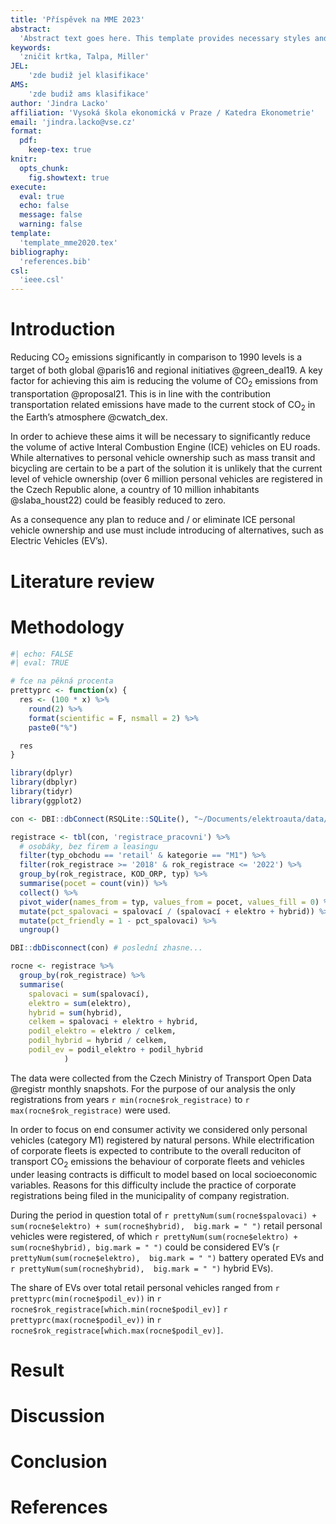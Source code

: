```yaml
---
title: 'Příspěvek na MME 2023'
abstract: 
  'Abstract text goes here. This template provides necessary styles and examples to produce valid paper for the international conference on Mathematical Methods in Economics organized by Czech Society for Operations Research and collaborating institutions. The submitted paper cannot be longer than six pages including results, figures and references.'
keywords: 
  'zničit krtka, Talpa, Miller'
JEL:
    'zde budiž jel klasifikace'
AMS:
    'zde budiž ams klasifikace'
author: 'Jindra Lacko'
affiliation: 'Vysoká škola ekonomická v Praze / Katedra Ekonometrie'
email: 'jindra.lacko@vse.cz'
format: 
  pdf:
    keep-tex: true
knitr:
  opts_chunk: 
    fig.showtext: true
execute: 
  eval: true
  echo: false
  message: false
  warning: false
template:
  'template_mme2020.tex'
bibliography:
  'references.bib'
csl: 
  'ieee.csl'
---
```


# Introduction

Reducing CO~2~ emissions significantly in comparison to 1990 levels is a target of both global @paris16  and regional initiatives @green_deal19. A key factor for achieving this aim is reducing the volume of CO~2~ emissions from transportation @proposal21. This is in line with the contribution transportation related emissions have made to the current stock of CO~2~ in the Earth's atmosphere @cwatch_dex.

In order to achieve these aims it will be necessary to significantly reduce the volume of active Interal Combustion Engine (ICE) vehicles on EU roads. While alternatives to personal vehicle ownership such as mass transit and bicycling are certain to be a part of the solution it is unlikely that the current level of vehicle ownership (over 6 million personal vehicles are registered in the Czech Republic alone, a country of 10 million inhabitants @slaba_houst22) could be feasibly reduced to zero.

As a consequence any plan to reduce and / or eliminate ICE personal vehicle ownership and use must include introducing of alternatives, such as Electric Vehicles (EV's).

# Literature review 

# Methodology

```r
#| echo: FALSE
#| eval: TRUE

# fce na pěkná procenta
prettyprc <- function(x) {
  res <- (100 * x) %>%
    round(2) %>%
    format(scientific = F, nsmall = 2) %>%
    paste0("%")

  res
}

library(dplyr)
library(dbplyr)
library(tidyr)
library(ggplot2)

con <- DBI::dbConnect(RSQLite::SQLite(), "~/Documents/elektroauta/data/auta.sqlite") # připojit databázi

registrace <- tbl(con, 'registrace_pracovni') %>% 
  # osobáky, bez firem a leasingu
  filter(typ_obchodu == 'retail' & kategorie == "M1") %>% 
  filter(rok_registrace >= '2018' & rok_registrace <= '2022') %>% 
  group_by(rok_registrace, KOD_ORP, typ) %>% 
  summarise(pocet = count(vin)) %>% 
  collect() %>% 
  pivot_wider(names_from = typ, values_from = pocet, values_fill = 0) %>% 
  mutate(pct_spalovaci = spalovací / (spalovací + elektro + hybrid)) %>% 
  mutate(pct_friendly = 1 - pct_spalovaci) %>% 
  ungroup()

DBI::dbDisconnect(con) # poslední zhasne...

rocne <- registrace %>% 
  group_by(rok_registrace) %>% 
  summarise(
    spalovaci = sum(spalovací),
    elektro = sum(elektro),
    hybrid = sum(hybrid),
    celkem = spalovaci + elektro + hybrid,
    podil_elektro = elektro / celkem,
    podil_hybrid = hybrid / celkem,
    podil_ev = podil_elektro + podil_hybrid
            )

```

The data were collected from the Czech Ministry of Transport Open Data @registr monthly snapshots. For the purpose of our analysis the only registrations from years `r min(rocne$rok_registrace)` to `r max(rocne$rok_registrace)` were used. 

In order to focus on end consumer activity we considered only personal vehicles (category M1) registered by natural persons. While electrification of corporate fleets is expected to contribute to the overall reduciton of transport CO~2~ emissions the behaviour of corporate fleets and vehicles under leasing contracts is difficult to model based on local socioeconomic variables. Reasons for this difficulty include the practice of corporate registrations being filed in the municipality of company registration.

During the period in question total of `r prettyNum(sum(rocne$spalovaci) + sum(rocne$elektro) + sum(rocne$hybrid),  big.mark = " ")` retail personal vehicles were registered, of which `r prettyNum(sum(rocne$elektro) + sum(rocne$hybrid), big.mark = " ")` could be considered EV's (`r prettyNum(sum(rocne$elektro),  big.mark = " ")` battery operated EVs and `r prettyNum(sum(rocne$hybrid),  big.mark = " ")` hybrid EVs).

The share of EVs over total retail personal vehicles ranged from `r prettyprc(min(rocne$podil_ev))` in `r rocne$rok_registrace[which.min(rocne$podil_ev)]` `r prettyprc(max(rocne$podil_ev))` in `r rocne$rok_registrace[which.max(rocne$podil_ev)]`.


# Result 

# Discussion

# Conclusion

# References
